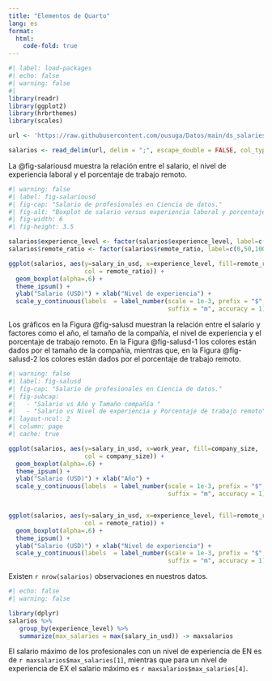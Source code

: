 ```yaml
---
title: "Elementos de Quarto"
lang: es
format:
  html:
    code-fold: true
---
```


```r
#| label: load-packages
#| echo: false
#| warning: false
#| 
library(readr)
library(ggplot2)
library(hrbrthemes)
library(scales)

url <- 'https://raw.githubusercontent.com/ousuga/Datos/main/ds_salaries.csv'

salarios <- read_delim(url, delim = ";", escape_double = FALSE, col_types = cols(work_year = col_character(), remote_ratio = col_character()), trim_ws = TRUE)
```

La @fig-salariousd muestra la relación entre el salario, el nivel de experiencia laboral y el porcentaje de trabajo remoto.

```r
#| warning: false
#| label: fig-salariousd
#| fig-cap: "Salario de profesionales en Ciencia de datos."
#| fig-alt: "Boxplot de salario versus experiencia laboral y porcentaje de trabajo remoto."
#| fig-width: 6
#| fig-height: 3.5

salarios$experience_level <- factor(salarios$experience_level, label=c("EN", "MI", "SE", "EX"))
salarios$remote_ratio <- factor(salarios$remote_ratio, label=c(0,50,100))

ggplot(salarios, aes(y=salary_in_usd, x=experience_level, fill=remote_ratio, 
                     col = remote_ratio)) +
  geom_boxplot(alpha=.6) +
  theme_ipsum() +
  ylab("Salario (USD)") + xlab("Nivel de experiencia") + 
  scale_y_continuous(labels  = label_number(scale = 1e-3, prefix = "$", 
                                            suffix = "m", accuracy = 1)) 
```

Los gráficos en la Figura @fig-salusd muestran la relación entre el salario y factores como el año, el tamaño de la compañía, el nivel de experiencia y el porcentaje de trabajo remoto. 
En la Figura @fig-salusd-1 los colores están dados por el tamaño de la compañía, mientras que, en la Figura @fig-salusd-2 los colores están dados por el porcentaje de trabajo remoto.

```r
#| warning: false
#| label: fig-salusd
#| fig-cap: "Salario de profesionales en Ciencia de datos."
#| fig-subcap:
#|   - "Salario vs Año y Tamaño compañía "
#|   - "Salario vs Nivel de experiencia y Porcentaje de trabajo remoto"
#| layout-ncol: 2
#| column: page
#| cache: true

ggplot(salarios, aes(y=salary_in_usd, x=work_year, fill=company_size, 
                     col = company_size)) +
  geom_boxplot(alpha=.6) +
  theme_ipsum() +
  ylab("Salario (USD)") + xlab("Año") + 
  scale_y_continuous(labels  = label_number(scale = 1e-3, prefix = "$", 
                                            suffix = "m", accuracy = 1)) 


ggplot(salarios, aes(y=salary_in_usd, x=experience_level, fill=remote_ratio, 
                     col = remote_ratio)) +
  geom_boxplot(alpha=.6) +
  theme_ipsum() +
  ylab("Salario (USD)") + xlab("Nivel de experiencia") + 
  scale_y_continuous(labels  = label_number(scale = 1e-3, prefix = "$", 
                                            suffix = "m", accuracy = 1)) 


```

Existen `r nrow(salarios)` observaciones en nuestros datos.

```r
#| echo: false
#| warning: false

library(dplyr)
salarios %>%
   group_by(experience_level) %>%
   summarize(max_salaries = max(salary_in_usd)) -> maxsalarios
```

El salario máximo de los profesionales con un nivel de experiencia de EN es de `r maxsalarios$max_salaries[1]`, mientras que para un nivel de experiencia de EX el salario máximo es `r maxsalarios$max_salaries[4]`.